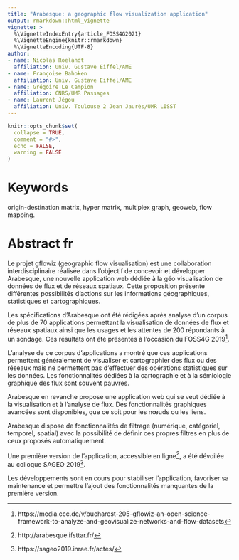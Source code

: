 ---
title: "Arabesque: a geographic flow visualization application"
output: rmarkdown::html_vignette
vignette: >
  %\VignetteIndexEntry{article_FOSS4G2021}
  %\VignetteEngine{knitr::rmarkdown}
  %\VignetteEncoding{UTF-8}
author:
- name: Nicolas Roelandt
  affiliation: Univ. Gustave Eiffel/AME
- name: Françoise Bahoken
  affiliation: Univ. Gustave Eiffel/AME
- name: Grégoire Le Campion
  affiliation: CNRS/UMR Passages
- name: Laurent Jégou
  affiliation: Univ. Toulouse 2 Jean Jaurès/UMR LISST
---

```{r, include = FALSE}
knitr::opts_chunk$set(
  collapse = TRUE,
  comment = "#>",
  echo = FALSE,
  warning = FALSE
)
```

<!--
Notes:
# Reminders:
- abstract due date : 08/03/2021
- informations: https://2021.foss4g.org/call-for-papers/academic.html
- 20 min presentation, 5 min question, 5 minutes room change : 30 minutes slots

- topics: Open Geospatial Software, Open GIScience
- FOSS4G 2019 presentation: https://media.ccc.de/v/bucharest-205-gflowiz-an-open-science-framework-to-analyze-and-geovisualize-networks-and-flow-datasets
- SAGEO 2019 proceedings: https://sageo2019.inrae.fr/actes/
- FOSDEM demo : https://archive.fosdem.org/2020/schedule/event/arabesque_a_geographic_flow_visualization_application/

-->

# Keywords

origin-destination matrix, hyper matrix, multiplex graph, geoweb, flow mapping.

# Abstract fr

Le projet gflowiz (geographic flow visualisation) est une
collaboration interdisciplinaire réalisée dans l’objectif
de concevoir et développer Arabesque, une nouvelle
application web dédiée à la géo visualisation de données
de flux et de réseaux spatiaux.
Cette proposition présente différentes possibilités
d’actions sur les informations géographiques,
statistiques et cartographiques.

Les spécifications d'Arabesque ont été rédigées après analyse d'un corpus de plus de 70 applications permettant la visualisation de données de flux et réseaux spatiaux ainsi que les usages et les attentes de 200 répondants à un sondage. Ces résultats ont été présentés à l'occasion du FOSS4G 2019^[https://media.ccc.de/v/bucharest-205-gflowiz-an-open-science-framework-to-analyze-and-geovisualize-networks-and-flow-datasets].

L'analyse de ce corpus d'applications a montré que ces applications permettent généralement de visualiser et cartographier des flux ou des réseaux mais ne permettent pas d'effectuer des opérations statistiques sur les données.
Les fonctionnalités dédiées à la cartographie et à la sémiologie graphique des flux sont souvent pauvres.

Arabesque en revanche propose une application web qui se 
veut dédiée à la visualisation et à l'analyse de flux.
Des fonctionnalités graphiques avancées sont disponibles, que ce soit  pour les nœuds ou les liens.

Arabesque dispose de fonctionnalités de filtrage (numérique, catégoriel, temporel, spatial) avec la 
possibilité de définir ces propres filtres en plus de ceux proposés automatiquement.

Une première version de l'application, accessible en ligne^[http://arabesque.ifsttar.fr/], a été dévoilée au 
colloque SAGEO 2019^[https://sageo2019.inrae.fr/actes/].

Les développements sont en cours pour stabiliser
l'application, favoriser sa maintenance et permettre
l'ajout des fonctionnalités manquantes de la première version.


